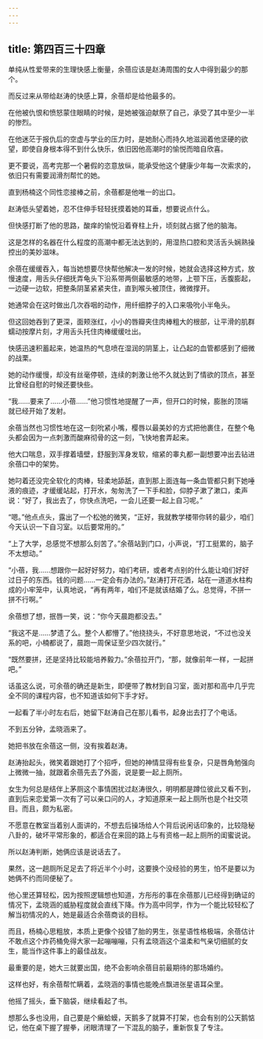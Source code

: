 ```yaml
---
---
---
```

title: 第四百三十四章
---




单纯从性爱带来的生理快感上衡量，余蓓应该是赵涛周围的女人中得到最少的那个。

而反过来从带给赵涛的快感上算，余蓓却是给他最多的。

在他被仇恨和愤怒蒙住眼睛的时候，是她被强迫献祭了自己，承受了其中至少一半的惨烈。

在他迷茫于报仇后的空虚与学业的压力时，是她耐心而持久地滋润着他坚硬的欲望，即使自身根本得不到什么快乐，依旧因他高潮时的愉悦而暗自欣喜。

更不要说，高考完那一个暑假的恣意放纵，能承受他这个健康少年每一次索求的，依旧只有需要润滑剂帮忙的她。

直到杨楠这个同性恋接棒之前，余蓓都是他唯一的出口。

赵涛低头望着她，忍不住伸手轻轻抚摸着她的耳垂，想要说点什么。

但快感打断了他的思路，酸痒的愉悦沿着脊柱上升，顷刻就占据了他的脑海。

这是怎样的名器在什么程度的高潮中都无法达到的，用湿热口腔和灵活舌头娴熟操控出的美妙滋味。

余蓓在缓缓吞入，每当她想要尽快帮他解决一发的时候，她就会选择这种方式，放慢速度，用舌头仔细抚弄龟头下沿系带两侧最敏感的地带，上颚下压，舌腹膨起，一边硬一边软，把整条阴茎紧紧夹住，直到喉头被顶住，微微撑开。

她通常会在这时做出几次吞咽的动作，用纤细脖子的入口来吸吮小半龟头。

但这回她吞到了更深，面颊涨红，小小的唇瓣夹住肉棒粗大的根部，让平滑的肌群蠕动按摩片刻，才用舌头托住肉棒缓缓吐出。

快感迅速积蓄起来，她温热的气息喷在湿润的阴茎上，让凸起的血管都感到了细微的战栗。

她的动作缓慢，却没有丝毫停顿，连续的刺激让他不久就达到了情欲的顶点，甚至比曾经自慰的时候还要快些。

“我……要来了……小蓓……”他习惯性地提醒了一声，但开口的时候，膨胀的顶端就已经开始了发射。

余蓓当然也习惯性地在这一刻吮紧小嘴，樱唇以最美妙的方式把他裹住，在整个龟头都会因为一点刺激而酸麻彻骨的这一刻，飞快地套弄起来。

他大口喘息，双手撑着墙壁，舒服到浑身发软，缩紧的睾丸都一副想要冲出去钻进余蓓口中的架势。

她叼着还没完全软化的肉棒，轻柔地舔舐，直到那上面连每一条血管都只剩下她唾液的痕迹，才缓缓站起，打开水，匆匆洗了一下手和脸，仰脖子漱了漱口，柔声说：“好了，我出去了，你快点洗吧，一会儿还要一起上自习呢。”

“嗯。”他点点头，露出了一个松弛的微笑，“正好，我就教学楼带你转的最少，咱们今天认识一下自习室。以后要常用的。”

“上了大学，总感觉不想那么刻苦了。”余蓓站到门口，小声说，“打工挺累的，脑子不太想动。”

“小蓓，我……想跟你一起好好努力，咱们考研，或者考点别的什么能让咱们好好过日子的东西。钱的问题……一定会有办法的。”赵涛打开花洒，站在一道道水柱构成的小牢笼中，认真地说，“再有两年，咱们不是就该结婚了么。总觉得，不拼一拼不行啊。”

余蓓想了想，抿唇一笑，说：“你今天晨跑都没去。”

“我这不是……梦遗了么。整个人都懵了。”他挠挠头，不好意思地说，“不过也没关系的吧，小楠都说了，晨跑一周保证至少四次就行。”

“既然要拼，还是坚持比较能培养毅力。”余蓓拉开门，“那，就像前年一样，一起拼吧。”

话虽这么说，可余蓓的确还是新生，即便带了教材到自习室，面对那和高中几乎完全不同的课程内容，也不知道该如何下手才好。

一起看了半小时左右后，她留下赵涛自己在那儿看书，起身出去打了个电话。

不到五分钟，孟晓涵来了。

她把书放在余蓓这一侧，没有挨着赵涛。

赵涛抬起头，微笑着跟她打了个招呼，但她的神情显得有些复杂，只是唇角勉强向上微微一抽，就跟着余蓓先去了外面，说是要一起上厕所。

女生为何总是结伴上茅厕这个事情困扰过赵涛很久，明明都是蹲位彼此又看不到，直到后来恋爱第一次有了可以亲口问的人，才知道原来一起上厕所也是个社交项目。而且，颇为私密。

不愿意在教室当着别人面讲的，不想去后操场给人个背后说闲话印象的，比较隐秘八卦的，破坏平常形象的，都适合在来回的路上与有资格一起上厕所的闺蜜说说。

所以赵涛判断，她俩应该是说话去了。

果然，这一趟厕所足足去了将近半个小时，这要换个没经验的男生，怕不是要以为她俩不约而同便秘了。

他心里还算轻松，因为按照逻辑想也知道，方彤彤的事在余蓓那儿已经得到确证的情况下，孟晓涵的威胁程度就会直线下降。作为高中同学，作为一个能比较轻松了解当初情况的人，她是最适合余蓓商谈的目标。

而且，杨楠心思粗放，本质上更像个投错了胎的男生，张星语性格极端，余蓓估计不敢点这个炸药桶免得大家一起嘣嘣嘣，只有孟晓涵这个温柔和气亲切细腻的女生，能当作这件事上的最佳战友。

最重要的是，她大三就要出国，绝不会影响余蓓目前最期待的那场婚约。

这样也好，有余蓓帮忙瞒着，孟晓涵的事情也能晚点飘进张星语耳朵里。

他摇了摇头，垂下脑袋，继续看起了书。

想那么多也没用，自己要是个癞蛤蟆，天鹅多了就算不打架，也会有别的公天鹅惦记，他在桌下握了握拳，闭眼清理了一下混乱的脑子，重新恢复了专注。